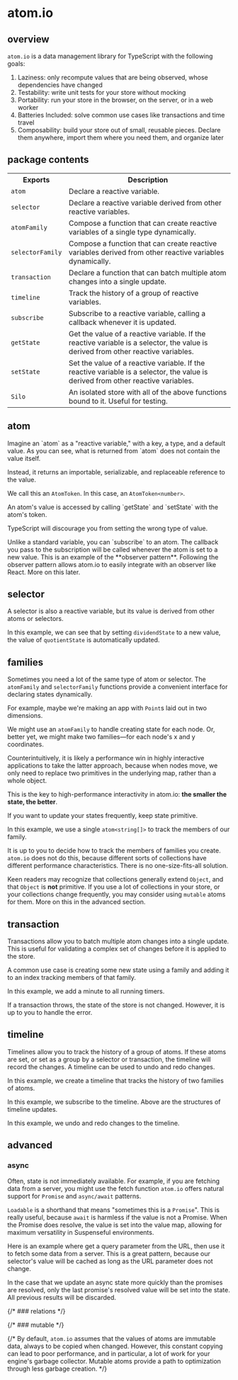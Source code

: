 # atom.io

## overview

`atom.io` is a data management library for TypeScript with the following goals:

1. Laziness: only recompute values that are being observed, whose dependencies have changed
2. Testability: write unit tests for your store without mocking
3. Portability: run your store in the browser, on the server, or in a web worker
4. Batteries Included: solve common use cases like transactions and time travel
5. Composability: build your store out of small, reusable pieces. Declare them anywhere, import them where you need them, and organize later

## package contents

<table>
  <tbody>
    <tr>
      <th>Exports</th>
      <th>Description</th>
    </tr>
    <tr>
      <td>
        <code>atom</code>
      </td>
      <td>Declare a reactive variable.</td>
    </tr>
    <tr>
      <td>
        <code>selector</code>
      </td>
      <td>Declare a reactive variable derived from other reactive variables.</td>
    </tr>
    <tr>
      <td>
        <code>atomFamily</code>
      </td>
      <td>
        Compose a function that can create reactive variables of a single type
        dynamically.
      </td>
    </tr>
    <tr>
      <td>
        <code>selectorFamily</code>
      </td>
      <td>
        Compose a function that can create reactive variables derived from other
        reactive variables dynamically.
      </td>
    </tr>
    <tr>
      <td>
        <code>transaction</code>
      </td>
      <td>
        Declare a function that can batch multiple atom changes into a single
        update.
      </td>
    </tr>
    <tr>
      <td>
        <code>timeline</code>
      </td>
      <td>Track the history of a group of reactive variables.</td>
    </tr>
    <tr>
      <td>
        <code>subscribe</code>
      </td>
      <td>
        Subscribe to a reactive variable, calling a callback whenever it is
        updated.
      </td>
    </tr>
    <tr>
      <td>
        <code>getState</code>
      </td>
      <td>
        Get the value of a reactive variable. If the reactive variable is a
        selector, the value is derived from other reactive variables.
      </td>
    </tr>
    <tr>
      <td>
        <code>setState</code>
      </td>
      <td>
        Set the value of a reactive variable. If the reactive variable is a
        selector, the value is derived from other reactive variables.
      </td>
    </tr>
    <tr>
      <td>
        <code>Silo</code>
      </td>
      <td>
        An isolated store with all of the above functions bound to it. Useful for
        testing.
      </td>
    </tr>
  </tbody>
</table>

## atom


<DeclareAnAtom />
Imagine an `atom` as a "reactive variable," with a key, a type, and a default value.

<AnAtomTokenIsAReference />
As you can see, what is returned from `atom` does not contain the value itself.

Instead, it returns an importable, serializable, and replaceable reference to the value.

We call this an `AtomToken`. In this case, an `AtomToken<number>`.

<GetAndSetAnAtom />
An atom's value is accessed by calling `getState` and `setState` with the atom's token.

TypeScript will discourage you from setting the wrong type of value.

<SubscribeToAnAtom />
Unlike a standard variable, you can `subscribe` to an atom. The callback you pass
to the subscription will be called whenever the atom is set to a new value.

<SubscribePowersIntegrations />
This is an example of the **observer pattern**. Following the observer pattern allows
atom.io to easily integrate with an observer like React. More on this later.

## selector


<DeclareASelector />

A selector is also a reactive variable, but its value is derived from other atoms or selectors.

<UseASelector />

In this example, we can see that by setting `dividendState` to a new value, the value of `quotientState` is automatically updated.

## families


Sometimes you need a lot of the same type of atom or selector. The `atomFamily` and `selectorFamily` functions provide a convenient interface for declaring states dynamically.

<DeclareAFamily />

For example, maybe we're making an app with `Point`s laid out in two dimensions.

We might use an `atomFamily` to handle creating state for each node. Or, better yet, we might make two families—for each node's x and y coordinates.

Counterintuitively, it is likely a performance win in highly interactive applications to take the latter approach, because when nodes move, we only need to replace two primitives in the underlying map, rather than a whole object.

This is the key to high-performance interactivity in atom.io: **the smaller the state, the better**.

If you want to update your states frequently, keep state primitive.

<UseAnIndexToTrackFamilyMembers />

In this example, we use a single `atom<string[]>` to track the members of our family.

It is up to you to decide how to track the members of families you create. `atom.io` does not do this, because different sorts of collections have different performance characteristics. There is no one-size-fits-all solution.

Keen readers may recognize that collections generally extend `Object`, and that `Object` is **not** primitive. If you use a lot of collections in your store, or your collections change frequently, you may consider using `mutable` atoms for them. More on this in the advanced section.

## transaction


Transactions allow you to batch multiple atom changes into a single update. This is useful for validating a complex set of changes before it is applied to the store.

<CallAFamilyInATransaction />

A common use case is creating some new state using a family and adding it to an index tracking members of that family.

<IterateThroughAnIndexChangingTheValueOfSomeAtoms />

In this example, we add a minute to all running timers.

<TryCatchAFailedTransaction />

If a transaction throws, the state of the store is not changed. However, it is up to you to handle the error.

## timeline


Timelines allow you to track the history of a group of atoms. If these atoms are set, or set as a group by a selector or transaction, the timeline will record the changes. A timeline can be used to undo and redo changes.

<CreateATimeline />

In this example, we create a timeline that tracks the history of two families of atoms.

<SubscribeToATimeline />

In this example, we subscribe to the timeline. Above are the structures of timeline updates.

<UndoAndRedoChanges />

In this example, we undo and redo changes to the timeline.

## advanced

### async


Often, state is not immediately available. For example, if you are fetching data from a server, you might use the fetch function `atom.io` offers natural support for `Promise` and `async/await` patterns.

<AwaitYourState />

`Loadable` is a shorthand that means "sometimes this is a `Promise`". This is really useful, because `await` is harmless if the value is not a Promise. When the Promise does resolve, the value is set into the value map, allowing for maximum versatility in Suspenseful environments.

<LoadableSelector />

Here is an example where get a query parameter from the URL, then use it to fetch some data from a server. This is a great pattern, because our selector's value will be cached as long as the URL parameter does not change.

<AvoidRaceBetweenPromises />

In the case that we update an async state more quickly than the promises are resolved, only the last promise's resolved value will be set into the state. All previous results will be discarded.

{/* ### relations */}

{/* ### mutable */}

{/* By default, `atom.io` assumes that the values of atoms are immutable data, always to be copied when changed. However, this constant copying can lead to poor performance, and in particular, a lot of work for your engine's garbage collector. Mutable atoms provide a path to optimization through less garbage creation. */}
